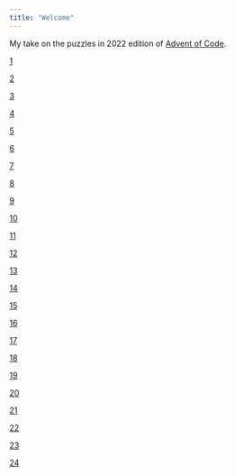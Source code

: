 ```yaml
---
title: "Welcome"
---
```


My take on the puzzles in 2022 edition of [Advent of Code](https://adventofcode.com/2022).

::: calendar
::: {.card .border-warning .mb-3}
::: day
[1](SOLUTIONS/Day_1.html)
:::
:::
::: {.card .border-warning .mb-3}
::: day
[2](SOLUTIONS/Day_2.html)
:::
:::
::: {.card .border-warning .mb-3}
::: day
[3](SOLUTIONS/Day_3.html)
:::
:::
::: {.card .border-warning .mb-3}
::: day
[4](SOLUTIONS/Day_4.html)
:::
:::
::: {.card .border-warning .mb-3}
::: day
[5](SOLUTIONS/Day_5.html)
:::
:::
::: {.card .border-warning .mb-3}
::: day
[6](SOLUTIONS/Day_6.html)
:::
:::
::: {.card .border-warning .mb-3}
::: day
[7](SOLUTIONS/Day_7.html)
:::
:::
::: {.card .border-warning .mb-3}
::: day
[8](Day_8.html)
:::
:::
::: {.card .border-success .mb-3}
::: day
[9](Day_9.html)
:::
:::
::: {.card .border-warning .mb-3}
::: day
[10](Day_10.html)
:::
:::
::: {.card .border-warning .mb-3}
::: day
[11](Day_11.html)
:::
:::
::: {.card .border-warning .mb-3}
::: day
[12](Day_12.html)
:::
:::
::: {.card .border-warning .mb-3}
::: day
[13](Day_13.html)
:::
:::
::: {.card .border-warning .mb-3}
::: day
[14](Day_14.html)
:::
:::
::: {.card .border-warning .mb-3}
::: day
[15](Day_15.html)
:::
:::
::: {.card .border-warning .mb-3}
::: day
[16](Day_16.html)
:::
:::
::: {.card .border-warning .mb-3}
::: day
[17](Day_17.html)
:::
:::
::: {.card .border-warning .mb-3}
::: day
[18](Day_18.html)
:::
:::
::: {.card .border-warning .mb-3}
::: day
[19](Day_19.html)
:::
:::
::: {.card .border-warning .mb-3}
::: day
[20](Day_20.html)
:::
:::
::: {.card .border-warning .mb-3}
::: day
[21](Day_21.html)
:::
:::
::: {.card .border-warning .mb-3}
::: day
[22](Day_22.html)
:::
:::
::: {.card .border-warning .mb-3}
::: day
[23](Day_23.html)
:::
:::
::: {.card .border-warning .mb-3}
::: day
[24](Day_24.html)
:::
:::
:::
